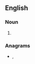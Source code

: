 {{also|shotgun}}

==English==

===Noun===
{{en-noun|~}}

# {{alternative spelling of|shotgun|lang=en}}

===Anagrams===
* {{l|en|gunshot}}, {{l|en|noughts}}